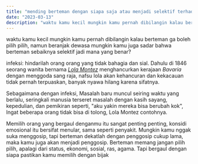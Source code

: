 ```yaml
---
title: "mending berteman dengan siapa saja atau menjadi selektif terhadap pergaulan"
date: "2023-03-13"
description: "waktu kamu kecil mungkin kamu pernah dibilangin kalau berteman ga boleh pilih pilih..."
---
```


waktu kamu kecil mungkin kamu pernah dibilangin kalau berteman ga boleh pilih pilih, namun beranjak dewasa mungkin kamu juga sadar bahwa berteman sebaiknya selektif jadi mana yang benar?

infeksi: hindarilah orang orang yang tidak bahagia dan sial. Dahulu di 1846 seorang wanita bernama [*Lola Montez*](https://en.wikipedia.org/wiki/Lola_Montez) menghancurkan kerajaan *Bavaria* dengan menggoda sang raja, nafsu lola akan kehancuran dan kekacauan tidak pernah terpuaskan, banyak nyawa hilang karena sifatnya.

Sebagaimana dengan infeksi, Masalah baru muncul seiring waktu yang berlalu, seringkali manusia terseret masalah dengan kasih sayang, kepedulian, dan pemikiran seperti, "aku yakin mereka bisa berubah kok", Ingat beberapa orang tidak bisa di tolong, Lola Montez contohnya.

Memilih orang yang bergaul denganmu itu sangat penting penting, konsidi emosional itu bersifat menular, sama seperti penyakit. Mungkin kamu nggak suka menggosip, tapi berteman dekatlah dengan penggosip cukup lama, maka kamu juga akan menjadi penggosip. Berteman memang jangan pilih pilih, apalagi dari status, ekonomi, sosial, ras, agama. Tapi bergaul dengan siapa pastikan kamu memilih dengan bijak
